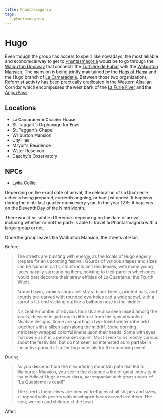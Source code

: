 ```yaml
---
title: Phantasmagoria
tags:
  - phantasmagoria
---
```


# Hugo

Even though the group has access to spells like <Spell name="teleport" />
nowadays, the most reliable and economical way to get to
[Phantasmagoria](/events/phantasmagoria/) would be to go through the
[Walburton Doorway](/items/twin-door-of-instantaneous-travel#walburton-doorway)
that connects the [Turbiere de Hubar](/locations/turbiere-de-hubar/)
with the [Walburton Mansion](/locations/walburton-mansion/). The mansion
is being jointly maintained by the
[Hags of Hama](/organizations/hags-of-hama/) and the Hugo branch of
[La Camaraderie](/organizations/la-camaraderie/). Between those two
organizations,
[Reformist](/organizations/reformed-church-of-the-divine-masochist/)
activity has been practically eradicated in the Western Alsatian Corridor which
encompasses the west bank of the
[La Furie River](/locations/la-furie-river/) and the
[Anjou Pass](/locations/anjou-pass/).

## Locations

* La Camaraderie Chapter House
* St. Taggart's Orphanage for Boys
* St. Taggart's Chapel
* Walburton Mansion
* City Hall
* Mayor's Residence
* Water Reservoir
* Cauchy's Observatory

## NPCs

* [Lydia Collier](/characters/lydia-collier)

Depending on the exact date of arrival, the celebration of La Quatrieme either
is being prepared, currently ongoing, or had just ended. It happens during the
ninth last quarter moon every year. In the year 1275, it happens on the Eleventh
Day of the Ninth Month.

There would be subtle differences depending on the date of arrival, including
whether or not the party is able to travel to Phantasmagoria with a larger group
or not.

Once the group leaves the Walburton Mansion, the streets of Hsm

Before:

> The streets are bursting with energy, as the locals of Hugo eagerly prepare
> for an upcoming festival. Gourds of various shapes and sizes can be found in
> carts, storefronts and residences, with many young faces happily surrounding
> them, pointing to their parents which ones would best decorate their straw
> effigies of La Quatrieme, the Fourth Witch.
>
> Around town, various shops sell straw, black linens, pointed hats, and gourds
> pre-carved with rounded eye-holes and a wide scowl, with a carrot's fat-end
> sticking out like a bulbous nose in the middle.
>
> A sizeable number of obvious tourists are also seen mixed among the locals,
> dressed in garb much different from the typical woolen Alsatian designs. Some
> are sporting a two-toned winter robe held together with a silken sash along
> the midriff. Some donning intricately-wrapped colorful linens upon their
> heads. Some with eyes that seem as if in a permanent squint. Most seem to be
> mostly curious about the festivities, but do not seem so interested as to
> partake in the active pursuit of collecting materials for the upcoming event.

During:

> As you descend from the meandering mountain path that led to Walburton
> Mansion, you see in the distance a fire of great intensity in the middle of
> Hugo's town plaza, accompanied with great shouts of "La Quatrieme is dead!"
>
> The streets themselves are lined with effigies of all shapes and sizes, all
> topped with gourds with misshapen faces carved into them. The men, women and
> children of the town

After:
